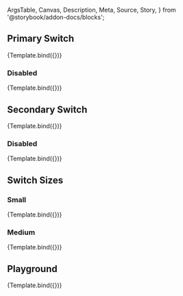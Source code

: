 <!-- @prettier -->

  ArgsTable,
  Canvas,
  Description,
  Meta,
  Source,
  Story,
} from '@storybook/addon-docs/blocks';


<Meta argTypes={argTypes} component={Switch} title="Atoms/Switch" />

<Description of={Switch} />

## Primary Switch

<Canvas>
  <Story
    args={{
      color: 'primary',
      value: 'value',
    }}
    name="Primary"
  >
    {Template.bind({})}
  </Story>
</Canvas>

### Disabled

<Canvas>
  <Story
    args={{
      color: 'primary',
      disabled: true,
      value: 'value',
    }}
    name="Primary: Disabled"
  >
    {Template.bind({})}
  </Story>
</Canvas>

## Secondary Switch

<Canvas>
  <Story
    args={{
      color: 'secondary',
      value: 'value',
    }}
    name="Secondary"
  >
    {Template.bind({})}
  </Story>
</Canvas>

### Disabled

<Canvas>
  <Story
    args={{
      color: 'secondary',
      disabled: true,
      value: 'value',
    }}
    name="Secondary: Disabled"
  >
    {Template.bind({})}
  </Story>
</Canvas>

## Switch Sizes

### Small

<Canvas>
  <Story
    args={{
      size: 'small',
      value: 'value',
    }}
    name="Size: Small"
  >
    {Template.bind({})}
  </Story>
</Canvas>

### Medium

<Canvas>
  <Story
    args={{
      size: 'medium',
      value: 'value',
    }}
    name="Size: Medium"
  >
    {Template.bind({})}
  </Story>
</Canvas>

## Playground

<Canvas isColumn>
  <Source language="jsx" story="Playground" />
  <Story
    args={{
      checked: true,
      color: 'primary',
      disabled: false,
      size: 'medium',
      value: 'value',
    }}
    name="Playground"
  >
    {Template.bind({})}
  </Story>
  <ArgsTable story="Playground" />
</Canvas>

